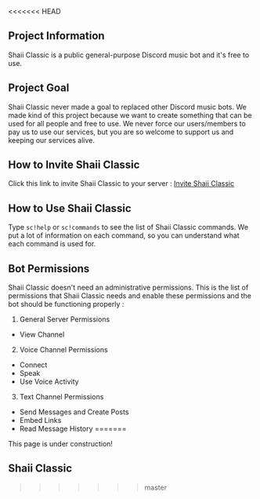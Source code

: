 <<<<<<< HEAD
## Project Information
Shaii Classic is a public general-purpose Discord music bot and it's free to use.

## Project Goal
Shaii Classic never made a goal to replaced other Discord music bots. We made kind of this project because we want to create something that can be used for all people and free to use. We never force our users/members to pay us to use our services, but you are so welcome to support us and keeping our services alive.

## How to Invite Shaii Classic
Click this link to invite Shaii Classic to your server : [Invite Shaii Classic](https://bit.ly/shaii-classic)

## How to Use Shaii Classic
Type `sc!help` or `sc!commands` to see the list of Shaii Classic commands. We put a lot of information on each command, so you can understand what each command is used for.

## Bot Permissions
Shaii Classic doesn't need an administrative permissions. This is the list of permissions that Shaii Classic needs and enable these permissions and the bot should be functioning properly : 
1. General Server Permissions
  - View Channel
2. Voice Channel Permissions
  - Connect
  - Speak
  - Use Voice Activity
3. Text Channel Permissions
  - Send Messages and Create Posts
  - Embed Links
  - Read Message History
=======
 
<Callout type="warning" emoji="🚧">
  This page is under construction!
</Callout>

## Shaii Classic
>>>>>>> master
